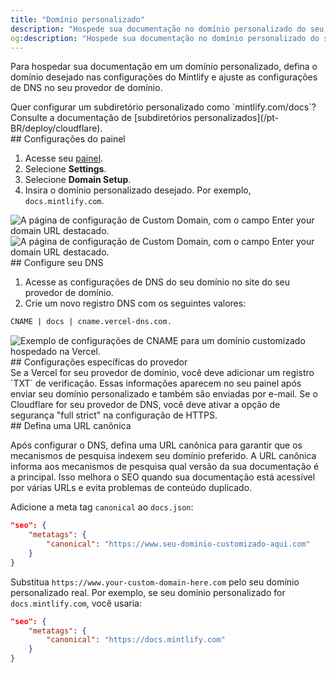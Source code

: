 ```yaml
---
title: "Domínio personalizado"
description: "Hospede sua documentação no domínio personalizado do seu site"
og:description: "Hospede sua documentação no domínio personalizado do seu site"
---
```


Para hospedar sua documentação em um domínio personalizado, defina o domínio desejado nas configurações do Mintlify e ajuste as configurações de DNS no seu provedor de domínio.

<Info>
  Quer configurar um subdiretório personalizado como `mintlify.com/docs`? Consulte a documentação de [subdiretórios personalizados](/pt-BR/deploy/cloudflare).
</Info>

<div id="dashboard-settings">
  ## Configurações do painel
</div>

1. Acesse seu [painel](https://dashboard.mintlify.com).
2. Selecione **Settings**.
3. Selecione **Domain Setup**.
4. Insira o domínio personalizado desejado. Por exemplo, `docs.mintlify.com`.

<Frame>
  <img alt="A página de configuração de Custom Domain, com o campo Enter your domain URL destacado." className="block dark:hidden" src="/images/add-custom-domain-light.png" />

  <img alt="A página de configuração de Custom Domain, com o campo Enter your domain URL destacado." className="hidden dark:block" src="/images/add-custom-domain-dark.png" />
</Frame>

<div id="configure-your-dns">
  ## Configure seu DNS
</div>

1. Acesse as configurações de DNS do seu domínio no site do seu provedor de domínio.
2. Crie um novo registro DNS com os seguintes valores:

```bash
CNAME | docs | cname.vercel-dns.com.
```

<Frame>
  <img alt="Exemplo de configurações de CNAME para um domínio customizado hospedado na Vercel." src="https://mintlify-assets.b-cdn.net/mintlify-dns.png" />
</Frame>

<div id="provider-specific-settings">
  ## Configurações específicas do provedor
</div>

<AccordionGroup>
  <Accordion title="Verificação da Vercel">
    Se a Vercel for seu provedor de domínio, você deve adicionar um registro `TXT` de verificação. Essas informações aparecem no seu painel após enviar seu domínio personalizado e também são enviadas por e-mail.
  </Accordion>

  <Accordion title="Configurações de segurança do Cloudflare">
    Se o Cloudflare for seu provedor de DNS, você deve ativar a opção de segurança &quot;full strict&quot; na configuração de HTTPS.
  </Accordion>
</AccordionGroup>

<div id="set-a-canonical-url">
  ## Defina uma URL canônica
</div>

Após configurar o DNS, defina uma URL canônica para garantir que os mecanismos de pesquisa indexem seu domínio preferido. A URL canônica informa aos mecanismos de pesquisa qual versão da sua documentação é a principal. Isso melhora o SEO quando sua documentação está acessível por várias URLs e evita problemas de conteúdo duplicado.

Adicione a meta tag `canonical` ao `docs.json`:

```json
"seo": {
    "metatags": {
        "canonical": "https://www.seu-dominio-customizado-aqui.com"
    }
}
```

Substitua `https://www.your-custom-domain-here.com` pelo seu domínio personalizado real. Por exemplo, se seu domínio personalizado for `docs.mintlify.com`, você usaria:

```json
"seo": {
    "metatags": {
        "canonical": "https://docs.mintlify.com"
    }
}
```
